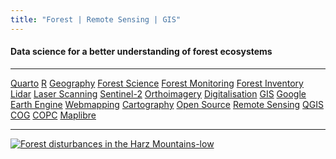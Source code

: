 ```yaml
---
title: "Forest | Remote Sensing | GIS"
---
```


#### Data science for a better understanding of forest ecosystems

--- 

[Quarto](/posts.html#category=Quarto){.category-tag}
[R](/posts.html#category=R){.category-tag}
[Geography](/posts.html#category=Geography){.category-tag}
[Forest Science](/posts.html#category=Forest Science){.category-tag}
[Forest Monitoring](/posts.html#category=Forest Monitoring){.category-tag}
[Forest Inventory](/posts.html#category=Forest Inventory){.category-tag}
[Lidar](/posts.html#category=Lidar){.category-tag}
[Laser Scanning](/posts.html#category=Laser Scanning){.category-tag}
[Sentinel-2](/posts.html#category=Sentinel-2){.category-tag}
[Orthoimagery](/posts.html#category=Orthoimagery){.category-tag}
[Digitalisation](/posts.html#category=Digitalisation){.category-tag}
[GIS](/posts.html#category=GIS){.category-tag}
[Google Earth Engine](/posts.html#category=Google Earth Engine){.category-tag}
[Webmapping](/posts.html#category=Webmapping){.category-tag}
[Cartography](/posts.html#category=Cartography){.category-tag}
[Open Source](/posts.html#category=Open Source){.category-tag}
[Remote Sensing](/posts.html#category=Remote Sensing){.category-tag}
[QGIS](/posts.html#category=QGIS){.category-tag}
[COG](/posts.html#category=COG){.category-tag}
[COPC](/posts.html#category=COPC){.category-tag}
[Maplibre](/posts.html#category=Maplibre){.category-tag}

---


[![Forest disturbances in the Harz Mountains-low](https://user-images.githubusercontent.com/41429613/161536025-9189adbd-1ea9-48de-b1f6-5e3a260962ea.gif)](https://vimeo.com/695655515)


<!--
```{=html}
<iframe width="100%" height="100%" src="https://wiesehahn.github.io/webmaps/maplibre_scroll-fly-to.html" title="Custom Webmap Example"></iframe>
```
-->


<!--
```{=html}
<div class="image-container" data-tilt>
    <img src="images/triangle_logo_500x500.png" alt="Sample Image">
</div>
```
-->